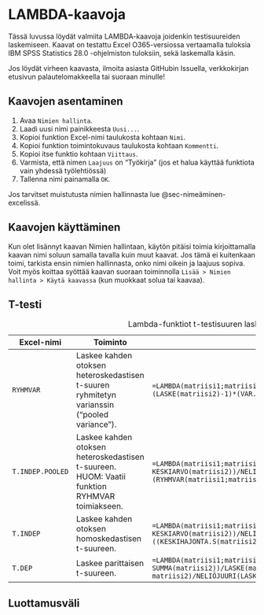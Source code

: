 # LAMBDA-kaavoja {#sec-lambda-kaavoja}

Tässä luvussa löydät valmiita LAMBDA-kaavoja joidenkin testisuureiden laskemiseen. Kaavat on testattu Excel O365-versiossa vertaamalla tuloksia IBM SPSS Statistics 28.0 -ohjelmiston tuloksiin, sekä laskemalla käsin.

Jos löydät virheen kaavasta, ilmoita asiasta GitHubin Issuella, verkkokirjan etusivun palautelomakkeella tai suoraan minulle!

## Kaavojen asentaminen

1.  Avaa `Nimien hallinta`.
2.  Laadi uusi nimi painikkeesta `Uusi...`.
3.  Kopioi funktion Excel-nimi taulukosta kohtaan `Nimi`.
4.  Kopioi funktion toimintokuvaus taulukosta kohtaan `Kommentti`.
5.  Kopioi itse funktio kohtaan `Viittaus`.
6.  Varmista, että nimen `Laajuus` on "Työkirja" (jos et halua käyttää funktiota vain yhdessä työlehtiössä)
7.  Tallenna nimi painamalla `OK`.

Jos tarvitset muistutusta nimien hallinnasta lue @sec-nimeäminen-excelissä.

## Kaavojen käyttäminen

Kun olet lisännyt kaavan Nimien hallintaan, käytön pitäisi toimia kirjoittamalla kaavan nimi soluun samalla tavalla kuin muut kaavat. Jos tämä ei kuitenkaan toimi, tarkista ensin nimien hallinnasta, onko nimi oikein ja laajuus sopiva. Voit myös koittaa syöttää kaavan suoraan toiminnolla `Lisää > Nimien hallinta > Käytä kaavassa` (kun muokkaat solua tai kaavaa).

## T-testi {#sec-t-testi-kaavat}

| Excel-nimi       | Toiminto                                                                                      | Lambda-funktio                                                                                                                                                                           |
|------------------|------------------|------------------------------------|
| `RYHMVAR`        | Laskee kahden otoksen heteroskedastisen t-suuren ryhmitetyn varianssin ("pooled variance").   | `=LAMBDA(matriisi1;matriisi2; ((LASKE(matriisi1)-1)*(VAR.S(matriisi1))+(LASKE(matriisi2)-1)*(VAR.S(matriisi2)))/(LASKE(matriisi1)+LASKE(matriisi2)-2))`                                  |
| `T.INDEP.POOLED` | Laskee kahden otoksen heteroskedastisen t-suureen. HUOM: Vaatii funktion RYHMVAR toimiakseen. | `=LAMBDA(matriisi1;matriisi2; (KESKIARVO(matriisi1)-KESKIARVO(matriisi2))/NELIÖJUURI((RYHMVAR(matriisi1;matriisi2)/LASKE(matriisi1))+(RYHMVAR(matriisi1;matriisi2)/LASKE(matriisi2))))`  |
| `T.INDEP`        | Laskee kahden otoksen homoskedastisen t-suureen.                                              | `=LAMBDA(matriisi1;matriisi2;(KESKIARVO(matriisi1)-KESKIARVO(matriisi2))/NELIÖJUURI(((KESKIHAJONTA.S(matriisi1)^2)/LASKE(matriisi1))+((KESKIHAJONTA.S(matriisi2)^2)/LASKE(matriisi2))))` |
| `T.DEP`          | Laskee parittaisen t-suureen.                                                                 | `=LAMBDA(matriisi1;matriisi2; ((SUMMA(matriisi1)-SUMMA(matriisi2))/LASKE(matriisi1))/(KESKIHAJONTA.S(matriisi1-matriisi2)/NELIÖJUURI(LASKE(matriisi1))))`                                |

: Lambda-funktiot t-testisuuren laskemiseen {tbl-t-testi-kaavat}

## Luottamusväli {#sec-luottamusväli-kaavat}
